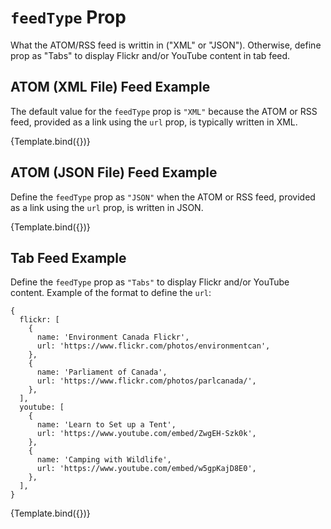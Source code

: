 

<Meta title="Components/Feeds/Feed Type" component={Feeds} />


# `feedType` Prop

What the ATOM/RSS feed is writtin in ("XML" or "JSON"). Otherwise, define prop as "Tabs" to display Flickr and/or YouTube content in tab feed.

## ATOM (XML File) Feed Example

The default value for the `feedType` prop is `"XML"` because the ATOM or RSS feed, provided as a link using the `url` prop, is typically written in XML.

<Canvas>
  <Story
    name="ATOM (XML File) Feed Example"
    args={{
      url: '/feeds-demo/manitoba-en.atom.xml',
    }}
  >
    {Template.bind({})}
  </Story>
</Canvas>

## ATOM (JSON File) Feed Example

Define the `feedType` prop as `"JSON"` when the ATOM or RSS feed, provided as a link using the `url` prop, is written in JSON.

<Canvas>
  <Story
    name="ATOM (JSON File) Feed Example"
    args={{
      url: '/feeds-demo/manitoba-en.atom.json',
      feedType: 'JSON',
    }}
  >
    {Template.bind({})}
  </Story>
</Canvas>

## Tab Feed Example

Define the `feedType` prop as `"Tabs"` to display Flickr and/or YouTube content. Example of the format to define the `url`:

```
{
  flickr: [
    {
      name: 'Environment Canada Flickr',
      url: 'https://www.flickr.com/photos/environmentcan',
    },
    {
      name: 'Parliament of Canada',
      url: 'https://www.flickr.com/photos/parlcanada/',
    },
  ],
  youtube: [
    {
      name: 'Learn to Set up a Tent',
      url: 'https://www.youtube.com/embed/ZwgEH-Szk0k',
    },
    {
      name: 'Camping with Wildlife',
      url: 'https://www.youtube.com/embed/w5gpKajD8E0',
    },
  ],
}
```

<Canvas>
  <Story
    name="Tab Feed Example"
    args={{
      url: {
        flickr: [
          {
            name: 'Environment Canada Flickr',
            url: 'https://www.flickr.com/photos/environmentcan',
          },
          {
            name: 'Parliament of Canada',
            url: 'https://www.flickr.com/photos/parlcanada/',
          },
        ],
        youtube: [
          {
            name: 'Learn to Set up a Tent',
            url: 'https://www.youtube.com/embed/ZwgEH-Szk0k',
          },
          {
            name: 'Camping with Wildlife',
            url: 'https://www.youtube.com/embed/w5gpKajD8E0',
          },
        ],
      },
      feedType: 'Tabs',
    }}
  >
    {Template.bind({})}
  </Story>
</Canvas>
